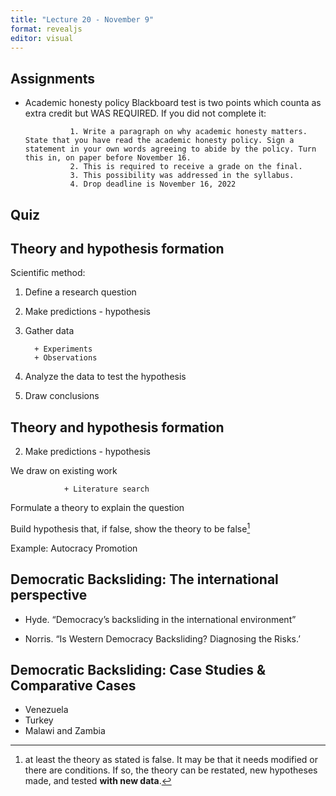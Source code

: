 ```yaml
---
title: "Lecture 20 - November 9"
format: revealjs
editor: visual
---
```


## Assignments

+ Academic honesty policy Blackboard test is two points which counta as extra credit but WAS REQUIRED. If you did not complete it:

                1. Write a paragraph on why academic honesty matters. State that you have read the academic honesty policy. Sign a statement in your own words agreeing to abide by the policy. Turn this in, on paper before November 16.
                2. This is required to receive a grade on the final. 
                3. This possibility was addressed in the syllabus.
                4. Drop deadline is November 16, 2022
                
## Quiz

## Theory and hypothesis formation

Scientific method:

1. Define a research question
2. Make predictions - hypothesis
3. Gather data

         + Experiments
         + Observations 
4. Analyze the data to test the hypothesis
5. Draw conclusions

## Theory and hypothesis formation

2. Make predictions - hypothesis

We draw on existing work

                + Literature search

Formulate a theory to explain the question

Build hypothesis that, if false, show the theory to be false^[at least the theory as stated is false. It may be that it needs modified or there are conditions. If so, the theory can be restated, new hypotheses made, and tested **with new data**.]


Example: Autocracy Promotion



## Democratic Backsliding: The international perspective

+ Hyde. "Democracy’s backsliding in the international environment" 

+ Norris. "Is Western Democracy Backsliding? Diagnosing the Risks.'

## Democratic Backsliding: Case Studies & Comparative Cases

+ Venezuela
+ Turkey
+ Malawi and Zambia